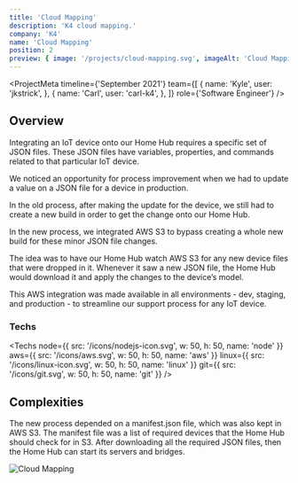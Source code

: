 ```yaml
---
title: 'Cloud Mapping'
description: 'K4 cloud mapping.'
company: 'K4'
name: 'Cloud Mapping'
position: 2
preview: { image: '/projects/cloud-mapping.svg', imageAlt: 'Cloud Mapping' }
---
```


<ProjectMeta
  timeline={'September 2021'}
  team={[
    {
      name: 'Kyle',
      user: 'jkstrick',
    },
    {
      name: 'Carl',
      user: 'carl-k4',
    },
  ]}
  role={'Software Engineer'}
/>

## Overview

Integrating an IoT device onto our Home Hub requires a specific set of JSON files. These JSON files have variables, properties, and commands related to that particular IoT device.

We noticed an opportunity for process improvement when we had to update a value on a JSON file for a device in production.

In the old process, after making the update for the device, we still had to create a new build in order to get the change onto our Home Hub.

In the new process, we integrated AWS S3 to bypass creating a whole new build for these minor JSON file changes.

The idea was to have our Home Hub watch AWS S3 for any new device files that were dropped in it. Whenever it saw a new JSON file, the Home Hub would download it and apply the changes to the device’s model.

This AWS integration was made available in all environments - dev, staging, and production - to streamline our support process for any IoT device.

### Techs

<Techs
  node={{ src: '/icons/nodejs-icon.svg', w: 50, h: 50, name: 'node' }}
  aws={{ src: '/icons/aws.svg', w: 50, h: 50, name: 'aws' }}
  linux={{ src: '/icons/linux-icon.svg', w: 50, h: 50, name: 'linux' }}
  git={{ src: '/icons/git.svg', w: 50, h: 50, name: 'git' }}
/>

## Complexities

The new process depended on a manifest.json file, which was also kept in AWS S3. The manifest file was a list of required devices that the Home Hub should check for in S3. After downloading all the required JSON files, then the Home Hub can start its servers and bridges.

<Image
  src="/projects/cloud-mapping.svg"
  alt="Cloud Mapping"
  width={1200}
  height={650}
  loading="lazy"
  className="mx-auto"
/>
